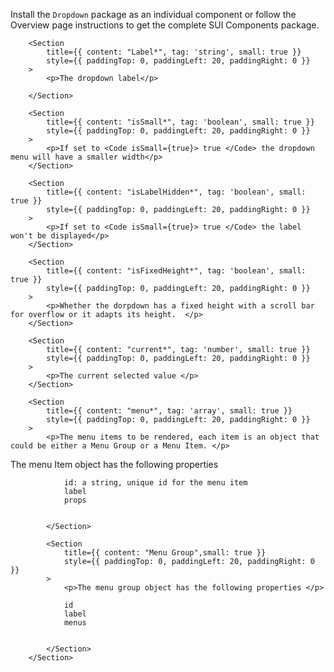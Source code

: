 
<Section
	title="Installation"
	contained={true}
	style={{ paddingTop: 20, paddingBottom: 0 }}
>
	<p>
		Install the <Code small={true}>Dropdown</Code> package as an individual
		component or follow the Overview page instructions to get the complete SUI
		Components package.
	</p>
</Section>

<Section title="Props" border={true}>

    	<Section
    		title={{ content: "Label*", tag: 'string', small: true }}
    		style={{ paddingTop: 0, paddingLeft: 20, paddingRight: 0 }}
    	>
    		<p>The dropdown label</p>

    	</Section>

    	<Section
    		title={{ content: "isSmall*", tag: 'boolean', small: true }}
    		style={{ paddingTop: 0, paddingLeft: 20, paddingRight: 0 }}
    	>
    		<p>If set to <Code isSmall={true}> true </Code> the dropdown menu will have a smaller width</p>
    	</Section>

    	<Section
    		title={{ content: "isLabelHidden*", tag: 'boolean', small: true }}
    		style={{ paddingTop: 0, paddingLeft: 20, paddingRight: 0 }}
    	>
    		<p>If set to <Code isSmall={true}> true </Code> the label won't be displayed</p>
    	</Section>

    	<Section
    		title={{ content: "isFixedHeight*", tag: 'boolean', small: true }}
    		style={{ paddingTop: 0, paddingLeft: 20, paddingRight: 0 }}
    	>
    		<p>Whether the dorpdown has a fixed height with a scroll bar for overflow or it adapts its height.  </p>
    	</Section>

    	<Section
    		title={{ content: "current*", tag: 'number', small: true }}
    		style={{ paddingTop: 0, paddingLeft: 20, paddingRight: 0 }}
    	>
    		<p>The current selected value </p>
    	</Section>

    	<Section
    		title={{ content: "menu*", tag: 'array', small: true }}
    		style={{ paddingTop: 0, paddingLeft: 20, paddingRight: 0 }}
    	>
    		<p>The menu items to be rendered, each item is an object that could be either a Menu Group or a Menu Item. </p>

<Section
    			title={{ content: "Menu Item",small: true }}
    			style={{ paddingTop: 0, paddingLeft: 20, paddingRight: 0 }}
    		>
    			<p>The menu Item object has the following properties </p>

    			id: a string, unique id for the menu item
    			label
    			props


    		</Section>

    		<Section
    			title={{ content: "Menu Group",small: true }}
    			style={{ paddingTop: 0, paddingLeft: 20, paddingRight: 0 }}
    		>
    			<p>The menu group object has the following properties </p>

    			id
    			label
    			menus


    		</Section>
    	</Section>

</Section>
